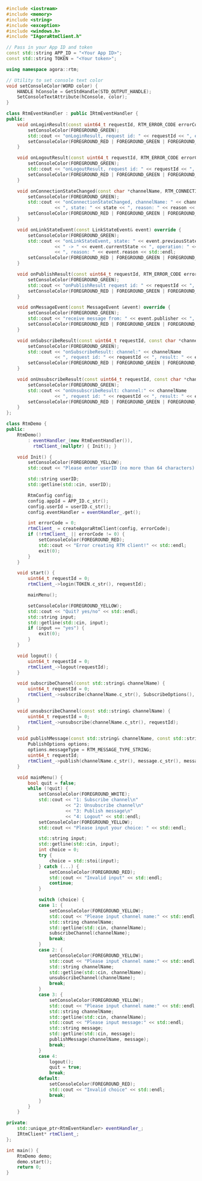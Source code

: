 ```cpp
#include <iostream>
#include <memory>
#include <string>
#include <exception>
#include <windows.h>
#include "IAgoraRtmClient.h"

// Pass in your App ID and token
const std::string APP_ID = "<Your App ID>";
const std::string TOKEN = "<Your token>";

using namespace agora::rtm;

// Utility to set console text color
void setConsoleColor(WORD color) {
    HANDLE hConsole = GetStdHandle(STD_OUTPUT_HANDLE);
    SetConsoleTextAttribute(hConsole, color);
}

class RtmEventHandler : public IRtmEventHandler {
public:
    void onLoginResult(const uint64_t requestId, RTM_ERROR_CODE errorCode) override {
        setConsoleColor(FOREGROUND_GREEN);
        std::cout << "onLoginResult, request id: " << requestId << ", errorCode: " << errorCode << std::endl;
        setConsoleColor(FOREGROUND_RED | FOREGROUND_GREEN | FOREGROUND_BLUE); // Reset color
    }

    void onLogoutResult(const uint64_t requestId, RTM_ERROR_CODE errorCode) override {
        setConsoleColor(FOREGROUND_GREEN);
        std::cout << "onLogoutResult, request id: " << requestId << ", errorCode: " << errorCode << std::endl;
        setConsoleColor(FOREGROUND_RED | FOREGROUND_GREEN | FOREGROUND_BLUE);
    }

    void onConnectionStateChanged(const char *channelName, RTM_CONNECTION_STATE state, RTM_CONNECTION_CHANGE_REASON reason) override {
        setConsoleColor(FOREGROUND_GREEN);
        std::cout << "onConnectionStateChanged, channelName: " << channelName
                  << ", state: " << state << ", reason: " << reason << std::endl;
        setConsoleColor(FOREGROUND_RED | FOREGROUND_GREEN | FOREGROUND_BLUE);
    }

    void onLinkStateEvent(const LinkStateEvent& event) override {
        setConsoleColor(FOREGROUND_GREEN);
        std::cout << "onLinkStateEvent, state: " << event.previousState
                  << " -> " << event.currentState << ", operation: " << event.operation
                  << ", reason: " << event.reason << std::endl;
        setConsoleColor(FOREGROUND_RED | FOREGROUND_GREEN | FOREGROUND_BLUE);
    }

    void onPublishResult(const uint64_t requestId, RTM_ERROR_CODE errorCode) override {
        setConsoleColor(FOREGROUND_GREEN);
        std::cout << "onPublishResult request id: " << requestId << ", result: " << errorCode << std::endl;
        setConsoleColor(FOREGROUND_RED | FOREGROUND_GREEN | FOREGROUND_BLUE);
    }

    void onMessageEvent(const MessageEvent &event) override {
        setConsoleColor(FOREGROUND_GREEN);
        std::cout << "receive message from: " << event.publisher << ", message: " << event.message << std::endl;
        setConsoleColor(FOREGROUND_RED | FOREGROUND_GREEN | FOREGROUND_BLUE);
    }

    void onSubscribeResult(const uint64_t requestId, const char *channelName, RTM_ERROR_CODE errorCode) override {
        setConsoleColor(FOREGROUND_GREEN);
        std::cout << "onSubscribeResult: channel:" << channelName
                  << ", request id: " << requestId << ", result: " << errorCode << std::endl;
        setConsoleColor(FOREGROUND_RED | FOREGROUND_GREEN | FOREGROUND_BLUE);
    }

    void onUnsubscribeResult(const uint64_t requestId, const char *channelName, RTM_ERROR_CODE errorCode) override {
        setConsoleColor(FOREGROUND_GREEN);
        std::cout << "onUnsubscribeResult: channel:" << channelName
                  << ", request id: " << requestId << ", result: " << errorCode << std::endl;
        setConsoleColor(FOREGROUND_RED | FOREGROUND_GREEN | FOREGROUND_BLUE);
    }
};

class RtmDemo {
public:
    RtmDemo()
        : eventHandler_(new RtmEventHandler()),
          rtmClient_(nullptr) { Init(); }

    void Init() {
        setConsoleColor(FOREGROUND_YELLOW);
        std::cout << "Please enter userID (no more than 64 characters):" << std::endl;

        std::string userID;
        std::getline(std::cin, userID);

        RtmConfig config;
        config.appId = APP_ID.c_str();
        config.userId = userID.c_str();
        config.eventHandler = eventHandler_.get();

        int errorCode = 0;
        rtmClient_ = createAgoraRtmClient(config, errorCode);
        if (!rtmClient_ || errorCode != 0) {
            setConsoleColor(FOREGROUND_RED);
            std::cout << "Error creating RTM client!" << std::endl;
            exit(0);
        }
    }

    void start() {
        uint64_t requestId = 0;
        rtmClient_->login(TOKEN.c_str(), requestId);

        mainMenu();

        setConsoleColor(FOREGROUND_YELLOW);
        std::cout << "Quit? yes/no" << std::endl;
        std::string input;
        std::getline(std::cin, input);
        if (input == "yes") {
            exit(0);
        }
    }

    void logout() {
        uint64_t requestId = 0;
        rtmClient_->logout(requestId);
    }

    void subscribeChannel(const std::string& channelName) {
        uint64_t requestId = 0;
        rtmClient_->subscribe(channelName.c_str(), SubscribeOptions(), requestId);
    }

    void unsubscribeChannel(const std::string& channelName) {
        uint64_t requestId = 0;
        rtmClient_->unsubscribe(channelName.c_str(), requestId);
    }

    void publishMessage(const std::string& channelName, const std::string& message) {
        PublishOptions options;
        options.messageType = RTM_MESSAGE_TYPE_STRING;
        uint64_t requestId;
        rtmClient_->publish(channelName.c_str(), message.c_str(), message.size(), options, requestId);
    }

    void mainMenu() {
        bool quit = false;
        while (!quit) {
            setConsoleColor(FOREGROUND_WHITE);
            std::cout << "1: Subscribe channel\n"
                      << "2: Unsubscribe channel\n"
                      << "3: Publish message\n"
                      << "4: Logout" << std::endl;
            setConsoleColor(FOREGROUND_YELLOW);
            std::cout << "Please input your choice: " << std::endl;

            std::string input;
            std::getline(std::cin, input);
            int choice = 0;
            try {
                choice = std::stoi(input);
            } catch (...) {
                setConsoleColor(FOREGROUND_RED);
                std::cout << "Invalid input" << std::endl;
                continue;
            }

            switch (choice) {
            case 1: {
                setConsoleColor(FOREGROUND_YELLOW);
                std::cout << "Please input channel name:" << std::endl;
                std::string channelName;
                std::getline(std::cin, channelName);
                subscribeChannel(channelName);
                break;
            }
            case 2: {
                setConsoleColor(FOREGROUND_YELLOW);
                std::cout << "Please input channel name:" << std::endl;
                std::string channelName;
                std::getline(std::cin, channelName);
                unsubscribeChannel(channelName);
                break;
            }
            case 3: {
                setConsoleColor(FOREGROUND_YELLOW);
                std::cout << "Please input channel name:" << std::endl;
                std::string channelName;
                std::getline(std::cin, channelName);
                std::cout << "Please input message:" << std::endl;
                std::string message;
                std::getline(std::cin, message);
                publishMessage(channelName, message);
                break;
            }
            case 4:
                logout();
                quit = true;
                break;
            default:
                setConsoleColor(FOREGROUND_RED);
                std::cout << "Invalid choice" << std::endl;
                break;
            }
        }
    }

private:
    std::unique_ptr<RtmEventHandler> eventHandler_;
    IRtmClient* rtmClient_;
};

int main() {
    RtmDemo demo;
    demo.start();
    return 0;
}
```